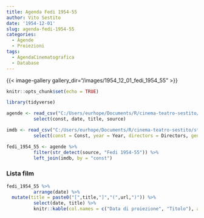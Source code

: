 ```yaml
---
title: Agenda Fedi 1954-55
author: Vito Sestito
date: '1954-12-01'
slug: agenda-fedi-1954-55
categories:
  - Agende
  - Proiezioni
tags:
  - AgendaCinematografica
  - Database
---
```

{{< image-gallery gallery_dir="/images/1954_12_01_fedi_1954_55" >}}
```r
knitr::opts_chunk$set(echo = TRUE)

library(tidyverse)

agende <- read_csv("C:/Users/eurhope/Documents/R/cinema-teatro-sestito/static/data/programmazione_agende.csv") %>%
          select(const, date, title, source)

imdb <- read_csv("C:/Users/eurhope/Documents/R/cinema-teatro-sestito/static/data/programmazione_imdb.csv") %>%
          select(const = Const, year = Year, directors = Directors, genres = Genres, imdb_rating = `IMDb Rating`, runtime = `Runtime (mins)`, url = URL)

fedi_1954_55 <- agende %>%
          filter(str_detect(source, "Fedi 1954-55")) %>%
          left_join(imdb, by = "const")
```
### Lista film
```r
fedi_1954_55 %>%
          arrange(date) %>%
  mutate(title = paste0("[",title,"]","(",url,")")) %>%
          select(date, title) %>%
          knitr::kable(col.names = c("Data di proiezione", "Titolo"), align = c("l", "l", "l"))
```